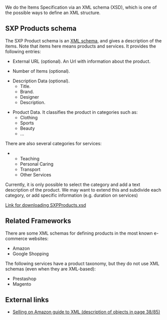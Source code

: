 We do the Items Specification via an XML schema (XSD), which is one of the possible ways to define an XML structure.

==SXP Products schema==

The SXP Product schema is an [[XML schema]], and gives a description of the items. Note that items here means products and services. It provides the following entries:

*External URL (optional). An Url with information about the product.

*Number of Items (optional). 

*Description Data (optional).
**Title.
**Brand.
**Designer
**Description.

*Product Data. It classifies the product in categories such as:
**Clothing
**Sports
**Beauty
**...
There are also several categories for services:
**Teaching 
**Personal Caring
**Transport
**Other Services

Currently, it is only possible to select the category and add a text description of the product. We may want to extend this and subdivide each category, or add specific information (e.g. duration on services)


[https://docs.google.com/file/d/0B4JKZAq0izyxZTVickJ2MDM5VDQ/edit?usp=sharing Link for downloading SXPProducts.xsd]

==Related Frameworks==
There are some XML schemas for defining products in the most known e-commerce websites:

*Amazon
*Google Shopping

The following services have a product taxonomy, but they do not use XML schemas (even when they are XML-based):
*Prestashop
*Magento


==External links==
*[https://images-na.ssl-images-amazon.com/images/G/01/rainier/help/XML_Documentation_Intl.pdf Selling on Amazon guide to XML (description of objects in page 38/85)]